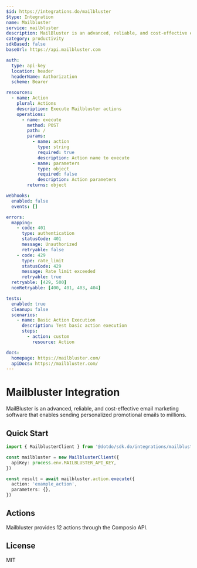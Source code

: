 ```yaml
---
$id: https://integrations.do/mailbluster
$type: Integration
name: Mailbluster
service: mailbluster
description: MailBluster is an advanced, reliable, and cost-effective email marketing software that enables sending personalized promotional emails to millions.
category: productivity
sdkBased: false
baseUrl: https://api.mailbluster.com

auth:
  type: api-key
  location: header
  headerName: Authorization
  scheme: Bearer

resources:
  - name: Action
    plural: Actions
    description: Execute Mailbluster actions
    operations:
      - name: execute
        method: POST
        path: /
        params:
          - name: action
            type: string
            required: true
            description: Action name to execute
          - name: parameters
            type: object
            required: false
            description: Action parameters
        returns: object

webhooks:
  enabled: false
  events: []

errors:
  mapping:
    - code: 401
      type: authentication
      statusCode: 401
      message: Unauthorized
      retryable: false
    - code: 429
      type: rate_limit
      statusCode: 429
      message: Rate limit exceeded
      retryable: true
  retryable: [429, 500]
  nonRetryable: [400, 401, 403, 404]

tests:
  enabled: true
  cleanup: false
  scenarios:
    - name: Basic Action Execution
      description: Test basic action execution
      steps:
        - action: custom
          resource: Action

docs:
  homepage: https://mailbluster.com/
  apiDocs: https://mailbluster.com/
---
```


# Mailbluster Integration

MailBluster is an advanced, reliable, and cost-effective email marketing software that enables sending personalized promotional emails to millions.

## Quick Start

```typescript
import { MailblusterClient } from '@dotdo/sdk.do/integrations/mailbluster'

const mailbluster = new MailblusterClient({
  apiKey: process.env.MAILBLUSTER_API_KEY,
})

const result = await mailbluster.action.execute({
  action: 'example_action',
  parameters: {},
})
```

## Actions

Mailbluster provides 12 actions through the Composio API.

## License

MIT
